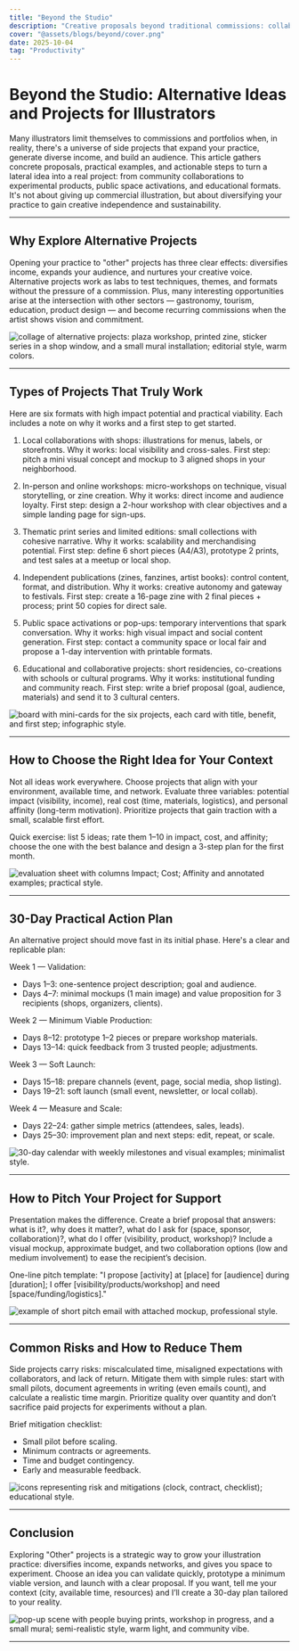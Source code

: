 ```yaml
---
title: "Beyond the Studio"
description: "Creative proposals beyond traditional commissions: collaborations, local activations, experimental products, and projects that expand your practice."
cover: "@assets/blogs/beyond/cover.png"
date: 2025-10-04
tag: "Productivity"
---
```



# Beyond the Studio: Alternative Ideas and Projects for Illustrators

Many illustrators limit themselves to commissions and portfolios when, in reality, there's a universe of side projects that expand your practice, generate diverse income, and build an audience. This article gathers concrete proposals, practical examples, and actionable steps to turn a lateral idea into a real project: from community collaborations to experimental products, public space activations, and educational formats. It's not about giving up commercial illustration, but about diversifying your practice to gain creative independence and sustainability.

---

## Why Explore Alternative Projects

Opening your practice to "other" projects has three clear effects: diversifies income, expands your audience, and nurtures your creative voice. Alternative projects work as labs to test techniques, themes, and formats without the pressure of a commission. Plus, many interesting opportunities arise at the intersection with other sectors — gastronomy, tourism, education, product design — and become recurring commissions when the artist shows vision and commitment.

<Image
  src={image1}
  alt="collage of alternative projects: plaza workshop, printed zine, sticker series in a shop window, and a small mural installation; editorial style, warm colors."
/>

---

## Types of Projects That Truly Work

Here are six formats with high impact potential and practical viability. Each includes a note on why it works and a first step to get started.

1. Local collaborations with shops: illustrations for menus, labels, or storefronts. Why it works: local visibility and cross-sales. First step: pitch a mini visual concept and mockup to 3 aligned shops in your neighborhood.

2. In-person and online workshops: micro-workshops on technique, visual storytelling, or zine creation. Why it works: direct income and audience loyalty. First step: design a 2-hour workshop with clear objectives and a simple landing page for sign-ups.

3. Thematic print series and limited editions: small collections with cohesive narrative. Why it works: scalability and merchandising potential. First step: define 6 short pieces (A4/A3), prototype 2 prints, and test sales at a meetup or local shop.

4. Independent publications (zines, fanzines, artist books): control content, format, and distribution. Why it works: creative autonomy and gateway to festivals. First step: create a 16-page zine with 2 final pieces + process; print 50 copies for direct sale.

5. Public space activations or pop-ups: temporary interventions that spark conversation. Why it works: high visual impact and social content generation. First step: contact a community space or local fair and propose a 1-day intervention with printable formats.

6. Educational and collaborative projects: short residencies, co-creations with schools or cultural programs. Why it works: institutional funding and community reach. First step: write a brief proposal (goal, audience, materials) and send it to 3 cultural centers.

<Image
  src={image2}
  alt="board with mini-cards for the six projects, each card with title, benefit, and first step; infographic style."
/>

---

## How to Choose the Right Idea for Your Context

Not all ideas work everywhere. Choose projects that align with your environment, available time, and network. Evaluate three variables: potential impact (visibility, income), real cost (time, materials, logistics), and personal affinity (long-term motivation). Prioritize projects that gain traction with a small, scalable first effort.

Quick exercise: list 5 ideas; rate them 1–10 in impact, cost, and affinity; choose the one with the best balance and design a 3-step plan for the first month.

<Image
  src={image3}
  alt="evaluation sheet with columns Impact; Cost; Affinity and annotated examples; practical style."
/>

---

## 30-Day Practical Action Plan

An alternative project should move fast in its initial phase. Here's a clear and replicable plan:

Week 1 — Validation:

- Days 1–3: one-sentence project description; goal and audience.
- Days 4–7: minimal mockups (1 main image) and value proposition for 3 recipients (shops, organizers, clients).

Week 2 — Minimum Viable Production:

- Days 8–12: prototype 1–2 pieces or prepare workshop materials.
- Days 13–14: quick feedback from 3 trusted people; adjustments.

Week 3 — Soft Launch:

- Days 15–18: prepare channels (event, page, social media, shop listing).
- Days 19–21: soft launch (small event, newsletter, or local collab).

Week 4 — Measure and Scale:

- Days 22–24: gather simple metrics (attendees, sales, leads).
- Days 25–30: improvement plan and next steps: edit, repeat, or scale.

<Image
  src={image4}
  alt="30-day calendar with weekly milestones and visual examples; minimalist style."
/>

---

## How to Pitch Your Project for Support

Presentation makes the difference. Create a brief proposal that answers: what is it?, why does it matter?, what do I ask for (space, sponsor, collaboration)?, what do I offer (visibility, product, workshop)? Include a visual mockup, approximate budget, and two collaboration options (low and medium involvement) to ease the recipient’s decision.

One-line pitch template: "I propose [activity] at [place] for [audience] during [duration]; I offer [visibility/products/workshop] and need [space/funding/logistics]."

<Image
  src={image5}
  alt="example of short pitch email with attached mockup, professional style."
/>

---

## Common Risks and How to Reduce Them

Side projects carry risks: miscalculated time, misaligned expectations with collaborators, and lack of return. Mitigate them with simple rules: start with small pilots, document agreements in writing (even emails count), and calculate a realistic time margin. Prioritize quality over quantity and don’t sacrifice paid projects for experiments without a plan.

Brief mitigation checklist:

- Small pilot before scaling.
- Minimum contracts or agreements.
- Time and budget contingency.
- Early and measurable feedback.

<Image
  src={image6}
  alt="icons representing risk and mitigations (clock, contract, checklist); educational style."
/>

---

## Conclusion

Exploring "Other" projects is a strategic way to grow your illustration practice: diversifies income, expands networks, and gives you space to experiment. Choose an idea you can validate quickly, prototype a minimum viable version, and launch with a clear proposal. If you want, tell me your context (city, available time, resources) and I’ll create a 30-day plan tailored to your reality.

<Image
  src={image7}
  alt="pop-up scene with people buying prints, workshop in progress, and a small mural; semi-realistic style, warm light, and community vibe."
/>

---
